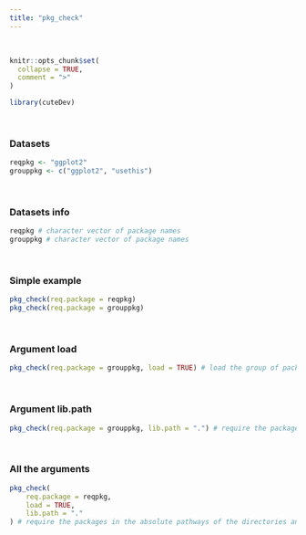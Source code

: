 ---
title: "pkg_check"
---
<br>

```{r, include = FALSE}
knitr::opts_chunk$set(
  collapse = TRUE,
  comment = ">"
)
```

```{r setup}
library(cuteDev)
```
<br>

### Datasets
```{r}
reqpkg <- "ggplot2"
grouppkg <- c("ggplot2", "usethis")
```
<br>

### Datasets info
```{r}
reqpkg # character vector of package names
grouppkg # character vector of package names
```
<br>

### Simple example
```{r}
pkg_check(req.package = reqpkg)
pkg_check(req.package = grouppkg)
```
<br>

### Argument load
```{r}
pkg_check(req.package = grouppkg, load = TRUE) # load the group of package in the environment 
```
<br>

### Argument lib.path
```{r}
pkg_check(req.package = grouppkg, lib.path = ".") # require the package contained in the absolute pathways of the directories
```
<br>

### All the arguments
```{r}
pkg_check(
    req.package = reqpkg, 
    load = TRUE,
    lib.path = "."
) # require the packages in the absolute pathways of the directories and load them in the environment
```